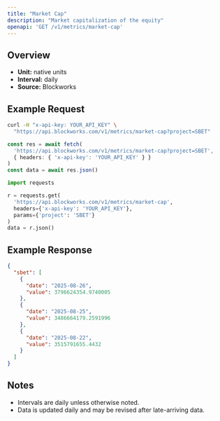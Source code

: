 ```yaml
---
title: "Market Cap"
description: "Market capitalization of the equity"
openapi: 'GET /v1/metrics/market-cap'
---
```


## Overview

- **Unit:** native units
- **Interval:** daily
- **Source:** Blockworks

## Example Request

<CodeGroup>

```bash cURL
curl -H "x-api-key: YOUR_API_KEY" \
  "https://api.blockworks.com/v1/metrics/market-cap?project=SBET"
```

```typescript TypeScript
const res = await fetch(
  'https://api.blockworks.com/v1/metrics/market-cap?project=SBET',
  { headers: { 'x-api-key': 'YOUR_API_KEY' } }
)
const data = await res.json()
```

```python Python
import requests

r = requests.get(
  'https://api.blockworks.com/v1/metrics/market-cap',
  headers={'x-api-key': 'YOUR_API_KEY'},
  params={'project': 'SBET'}
)
data = r.json()
```

</CodeGroup>

## Example Response

```json
{
  "sbet": [
    {
      "date": "2025-08-26",
      "value": 3796624354.9740005
    },
    {
      "date": "2025-08-25",
      "value": 3486664179.2591996
    },
    {
      "date": "2025-08-22",
      "value": 3515791655.4432
    }
  ]
}
```

## Notes
- Intervals are daily unless otherwise noted.
- Data is updated daily and may be revised after late-arriving data.
